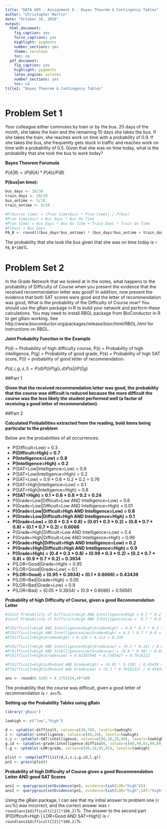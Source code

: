 ```yaml
---
title: "DATA 605 - Assignment 8 - Bayes Theorem & Contingency Tables"
author: "Christopher Martin"
date: "October 16, 2016"
output:
  html_document:
    fig_caption: yes
    force_captions: yes
    highlight: pygments
    number_sections: yes
    theme: cerulean
    toc: no
  pdf_document:
    fig_caption: yes
    highlight: pygments
    latex_engine: xelatex
    number_sections: yes
    toc: no
title2: "Bayes Theorem & Contingency Tables"
---
```


# Problem Set 1

Your colleague either commutes by train or by the bus. 20 days of the month, she takes the train and the remaining 10 days she takes the bus. If she takes the train, she reaches work on time with a probability of 0.9.  If she takes the bus, she frequently gets stuck in traffic and reaches work on time with a probability of 0.5. Given that she was on time today, what is the probability that she took the bus to work today?

**Bayes Theorem Forumula**

$P(A|B) = (P(B|A) * P(A)) / P(B)$

**P(bus|on time):**
```r
bus_days <- 10/30
train_days <- 20/30
bus_ontime <- 5/10
train_ontime <- 9/10

#P(bus|on time) = (P(on time|bus) * P(on time)) / P(bus)
#P(on time|bus) = Bus Days * Bus On Time
#P(on time) = Bus Days * Bus On Time + Train Days * Train On Time
#P(bus) = Bus Days
PA_B <- round(((bus_days*bus_ontime) * (bus_days*bus_ontime + train_days*train_ontime)) / bus_days,4)
```

The probability that she took the bus given that she was on time today is `r PA_B*100`%.

# Problem Set 2

In the Grade Network that we looked at in the notes, what happens to the probability of Difficulty of Course when you present the evidence that the received recommendation letter was good?  In addition, now present the evidence that both SAT scores were good and the letter of recommendation was good, What is the probability of the Difficulty of Course now?  You should use the gRain package in R to build your network and perform these calculations.  You may need to install RBGL package from BioConductor in R to get gRain working. See http://www.bioconductor.org/packages/release/bioc/html/RBGL.html for instructions on RBGL.

**Joint Probabilty Function in the Example**

P(d) = Probability of high difficulty course, P(i) = Probability of high intelligence, P(g) = Probability of good grade, P(s) = Probability of high SAT score, P(l) = probability of good letter of recommendation.

$P(d,i,g,s,l) = P(d)P(i)P(g|i,d)P(s|i)P(l|g)$

##Part 1

**Given that the received recommendation letter was good, the probability that the course was difficult is reduced because the more difficult the course was the less likely the student performed well (a factor of receiving a good letter of recommendation).**

##Part 2

**Calculated Probabilities extracted from the reading, bold items being particular to the problem**

Below are the probabilities of all occurrences:

- P(Difficult=Low) = 0.3
- **P(Difficult=High) = 0.7**
- **P(Intelligence=Low) = 0.8**
- **P(Intelligence=High) = 0.2**
- P(SAT=Low|Intelligence=Low) = 0.9
- P(SAT=Low|Intelligence=High) = 0.2
- P(SAT=Low) = 0.9 * 0.8 + 0.2 * 0.2 = 0.76
- P(SAT=High|Intelligence=Low) = 0.1
- P(SAT=High|Intelligence=High) = 0.8
- **P(SAT=High) = 0.1 * 0.8 + 0.8 * 0.2 = 0.24**
- P(Grade=Low|Difficult=Low AND Intelligence=Low) = 0.6
- P(Grade=Low|Difficult=Low AND Intelligence=High) = 0.01
- **P(Grade=Low|Difficult=High AND Intelligence=Low) = 0.8**
- **P(Grade=Low|Difficult=High AND Intelligence=High) = 0.1**
- **P(Grade=Low) = (0.6 * 0.3 * 0.8) + (0.01 * 0.3 * 0.2) + (0.8 * 0.7 * 0.8) + (0.1 * 0.7 * 0.2) = 0.6066**
- P(Grade=High|Difficult=Low AND Intelligence=Low) = 0.4
- P(Grade=High|Difficult=Low AND Intelligence=High) = 0.99
- **P(Grade=High|Difficult=High AND Intelligence=Low) = 0.2**
- **P(Grade=High|Difficult=High AND Intelligence=High) = 0.9**
- **P(Grade=High) = (0.4 * 0.3 * 0.8) + (0.99 * 0.3 * 0.2) + (0.2 * 0.7 * 0.8) + (0.9 * 0.7 * 0.2) = 0.3934**
- P(LOR=Good|Grade=High) = 0.95
- P(LOR=Good|Grade=Low) = 0.1
- **P(LOR=Good) = (0.95 * 0.3934) + (0.1 * 0.6066) = 0.43439**
- P(LOR=Bad|Grade=High) = 0.05
- P(LOR=Bad|Grade=Low) = 0.9
- P(LOR=Bad) = (0.05 * 0.3934) + (0.9 * 0.6066) = 0.56561

**Probability of high Difficulty of Course, given a good Recommendation Letter**


```r
#Joint Probability of Difficult=High AND Intelligence=High = 0.7 * 0.2 = 0.14
#Joint Probability of Difficult=High AND Intelligence=Low =  0.7 * 0.8 = 0.56

#P(Difficult=High AND Intelligence=High|Grade=High) = 0.9 * 0.7 * 0.2 = 0.126
#P(Difficult=High AND Intelligence=Low|Grade=High) = 0.2 * 0.7 * 0.8 = 0.112
#P(Difficult=High|Grade=High) = 0.126 + 0.112 = 0.238

#P(Difficult=High AND Intelligence=High|Grade=Low) = (0.1 * 0.14) / 0.6066 = 0.02307946
#P(Difficult=High AND Intelligence=Low|Grade=Low) = (0.8 * 0.56) / 0.6066 = 0.7385427
#P(Difficult=High|Grade=Low) = 0.02307946 + 0.7385427 = 0.7616222

#P(Difficult=High|LOR=Good AND Grade=High) = (0.95 * 0.238) / 0.43439 = 0.5205
#P(Difficult=High|LOR=Good AND Grade=Low) = (0.1 * 0.7616222) / 0.43439 = 0.1753314

ans <- round(0.5205 + 0.1753314,4)*100
```

The probability that the course was difficult, given a good letter of recommendation is `r ans`%.

**Setting up the Probability Tables using gRain**

```r
library('gRain')
```

```r
lowhigh <- c("low","high")

d <- cptable(~difficult, values=c(30,70), levels=lowhigh)
i <- cptable(~intelligence, values=c(80,20), levels=lowhigh)
s.i <- cptable(~SAT|intelligence, values=c(90,10,20,80), levels=lowhigh)
g.id <- cptable(~grade|intelligence:difficult, values=c(60,40,01,99,80,20,10,90), levels=lowhigh)
l.g <- cptable(~LOR|grade, values=c(90,10,05,95), levels=lowhigh)

plist <- compileCPT(list(d,i,s.i,g.id,l.g))
pn1 <- grain(plist)
```

**Probability of high Difficulty of Course given a good Recommendation Letter AND good SAT Scores**

```r
ans1 <- querygrain(setEvidence(pn1, evidence=list(LOR="high")))
ans2 <- querygrain(setEvidence(pn1, evidence=list(LOR="high",SAT="high")))
```

Using the gRain package, I can see that my initial answer to problem one (`r ans`%) was incorrect, and the correct answer was `r round(ans1$difficult[[2]]*100,2)`%. The answer to the second part (P(Difficult=High | LOR=Good AND SAT=High)) is `r round(ans2$difficult[[2]]*100,2)`%.